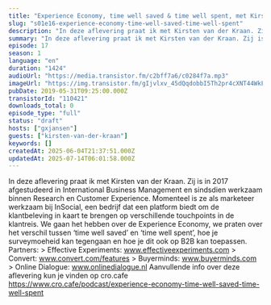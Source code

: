 ```yaml
---
title: "Experience Economy, time well saved & time well spent, met Kirsten van der Kraan (InSocial)"
slug: "s01e16-experience-economy-time-well-saved-time-well-spent"
description: "In deze aflevering praat ik met Kirsten van der Kraan. Zij is in 2017 afgestudeerd in International Business Management en sindsdien werkzaam binnen Research en Customer Experience. Momenteel is ze als marketeer werkzaam bij InSocial, een bedrijf dat een platform biedt om de klantbeleving in kaart te brengen op verschillende touchpoints in de klantreis. We gaan het hebben over de Experience Economy, we praten over het verschil tussen ‘time well saved’ en ‘time well spent’, hoe je surveymoeheid kan tegengaan en hoe je dit ook op B2B kan toepassen. Partners: > Effective Experiments: www.effectiveexperiments.com > Convert: www.convert.com/features > Buyerminds: www.buyerminds.com > Online Dialogue: www.onlinedialogue.nl Aanvullende info over deze aflevering kun je vinden op cro.cafe https://www.cro.cafe/podcast/experience-economy-time-well-saved-time-well-spent"
summary: "In deze aflevering praat ik met Kirsten van der Kraan. Zij is in 2017 afgestudeerd in International Business Management en sindsdien werkzaam binnen Research en Customer Experience. Momenteel is ze als marketeer werkzaam bij InSocial, een bedrijf dat een platform biedt om de klantbeleving in kaart te brengen op verschillende touchpoints in de klantreis. \r\nWe gaan het hebben over de Experience Economy, we praten over het verschil tussen ‘time well saved’ en ‘time well spent’, hoe je surveymoeheid kan tegengaan en hoe je dit ook op B2B kan toepassen.\r\n\r\nPartners:\r\n> Effective Experiments: www.effectiveexperiments.com\r\n> Convert: www.convert.com/features\r\n> Buyerminds: www.buyerminds.com\r\n> Online Dialogue: www.onlinedialogue.nl\r\n\r\nAanvullende info over deze aflevering kun je vinden op cro.cafe https://www.cro.cafe/podcast/experience-economy-time-well-saved-time-well-spent"
episode: 17
season: 1
language: "en"
duration: "1424"
audioUrl: "https://media.transistor.fm/c2bff7a6/c0284f7a.mp3"
imageUrl: "https://img.transistor.fm/gIjvlxv_45dQqdobbI5Th2pr4cXNT44WkFFJLHhNoEc/rs:fill:3000:3000:1/q:60/aHR0cHM6Ly9pbWct/dXBsb2FkLXByb2R1/Y3Rpb24udHJhbnNp/c3Rvci5mbS9lcGlz/b2RlLzExMDQyMS8x/NjAyMDc1MTA5LWFy/dHdvcmsuanBn.webp"
pubDate: 2019-05-31T09:25:00.000Z
transistorId: "110421"
downloads_total: 0
episode_type: "full"
status: "draft"
hosts: ["gxjansen"]
guests: ["kirsten-van-der-kraan"]
keywords: []
createdAt: 2025-06-04T21:37:51.000Z
updatedAt: 2025-07-14T06:01:58.000Z
---
```


In deze aflevering praat ik met Kirsten van der Kraan. Zij is in 2017 afgestudeerd in International Business Management en sindsdien werkzaam binnen Research en Customer Experience. Momenteel is ze als marketeer werkzaam bij InSocial, een bedrijf dat een platform biedt om de klantbeleving in kaart te brengen op verschillende touchpoints in de klantreis. We gaan het hebben over de Experience Economy, we praten over het verschil tussen ‘time well saved’ en ‘time well spent’, hoe je surveymoeheid kan tegengaan en hoe je dit ook op B2B kan toepassen. Partners: > Effective Experiments: www.effectiveexperiments.com > Convert: www.convert.com/features > Buyerminds: www.buyerminds.com > Online Dialogue: www.onlinedialogue.nl Aanvullende info over deze aflevering kun je vinden op cro.cafe https://www.cro.cafe/podcast/experience-economy-time-well-saved-time-well-spent
